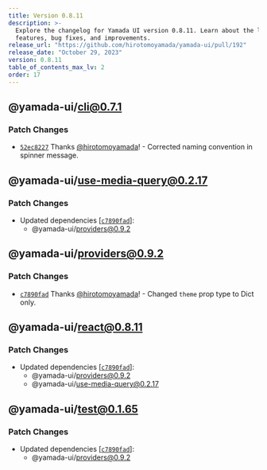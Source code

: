 ```yaml
---
title: Version 0.8.11
description: >-
  Explore the changelog for Yamada UI version 0.8.11. Learn about the latest
  features, bug fixes, and improvements.
release_url: "https://github.com/hirotomoyamada/yamada-ui/pull/192"
release_date: "October 29, 2023"
version: 0.8.11
table_of_contents_max_lv: 2
order: 17
---
```


## @yamada-ui/cli@0.7.1

### Patch Changes

- [`52ec8227`](https://github.com/hirotomoyamada/yamada-ui/commit/52ec82272b3f235e541b9f1b52bd610bf7782176) Thanks [@hirotomoyamada](https://github.com/hirotomoyamada)! - Corrected naming convention in spinner message.

## @yamada-ui/use-media-query@0.2.17

### Patch Changes

- Updated dependencies \[[`c7890fad`](https://github.com/hirotomoyamada/yamada-ui/commit/c7890fadca736dcd3dec4f4cdcea0be856af3e45)]:
  - @yamada-ui/providers@0.9.2

## @yamada-ui/providers@0.9.2

### Patch Changes

- [`c7890fad`](https://github.com/hirotomoyamada/yamada-ui/commit/c7890fadca736dcd3dec4f4cdcea0be856af3e45) Thanks [@hirotomoyamada](https://github.com/hirotomoyamada)! - Changed `theme` prop type to Dict only.

## @yamada-ui/react@0.8.11

### Patch Changes

- Updated dependencies \[[`c7890fad`](https://github.com/hirotomoyamada/yamada-ui/commit/c7890fadca736dcd3dec4f4cdcea0be856af3e45)]:
  - @yamada-ui/providers@0.9.2
  - @yamada-ui/use-media-query@0.2.17

## @yamada-ui/test@0.1.65

### Patch Changes

- Updated dependencies \[[`c7890fad`](https://github.com/hirotomoyamada/yamada-ui/commit/c7890fadca736dcd3dec4f4cdcea0be856af3e45)]:
  - @yamada-ui/providers@0.9.2
